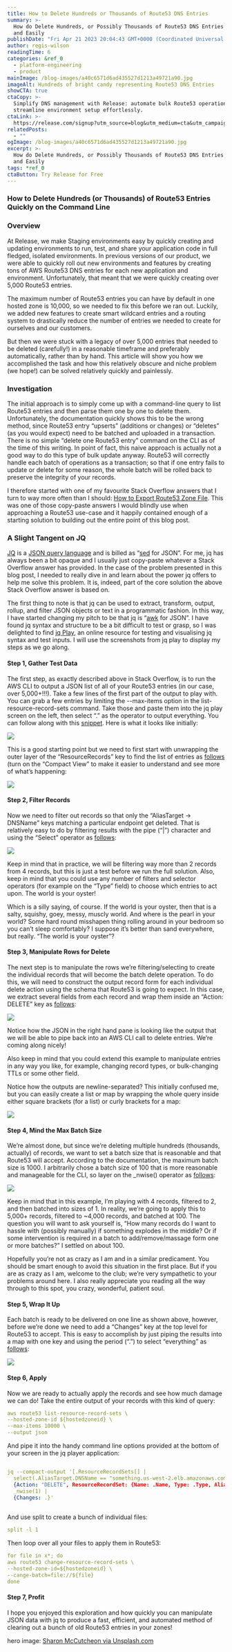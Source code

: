 ```yaml
---
title: How to Delete Hundreds or Thousands of Route53 DNS Entries
summary: >-
  How do Delete Hundreds, or Possibly Thousands of Route53 DNS Entries Quickly
  and Easily
publishDate: "Fri Apr 21 2023 20:04:43 GMT+0000 (Coordinated Universal Time)"
author: regis-wilson
readingTime: 6
categories: &ref_0
  - platform-engineering
  - product
mainImage: /blog-images/a40c6571d6ad435527d1213a49721a90.jpg
imageAlt: Hundreds of bright candy representing Route53 DNS Entries
showCTA: true
ctaCopy: >-
  Simplify DNS management with Release: automate bulk Route53 operations and
  streamline environment setup effortlessly.
ctaLink: >-
  https://release.com/signup?utm_source=blog&utm_medium=cta&utm_campaign=blog-cta&utm_content=how-to-delete-hundreds-or-thousands-of-route53-dns-entries
relatedPosts:
  - ""
ogImage: /blog-images/a40c6571d6ad435527d1213a49721a90.jpg
excerpt: >-
  How do Delete Hundreds, or Possibly Thousands of Route53 DNS Entries Quickly
  and Easily
tags: *ref_0
ctaButton: Try Release for Free
---
```


### How to Delete Hundreds (or Thousands) of Route53 Entries Quickly on the Command Line

### Overview

At Release, we make Staging environments easy by quickly creating and updating environments to run, test, and share your application code in full fledged, isolated environments. In previous versions of our product, we were able to quickly roll out new environments and features by creating tons of AWS Route53 DNS entries for each new application and environment. Unfortunately, that meant that we were quickly creating over 5,000 Route53 entries.

The maximum number of Route53 entries you can have by default in one hosted zone is 10,000, so we needed to fix this before we ran out. Luckily, we added new features to create smart wildcard entries and a routing system to drastically reduce the number of entries we needed to create for ourselves and our customers.

But then we were stuck with a legacy of over 5,000 entries that needed to be deleted (carefully!) in a reasonable timeframe and preferably automatically, rather than by hand. This article will show you how we accomplished the task and how this relatively obscure and niche problem (we hope!) can be solved relatively quickly and painlessly.

### Investigation

The initial approach is to simply come up with a command-line query to list Route53 entries and then parse them one by one to delete them. Unfortunately, the documentation quickly shows this to be the wrong method, since Route53 entry “upserts” (additions or changes) or “deletes” (as you would expect) need to be batched and uploaded in a transaction. There is no simple “delete one Route53 entry” command on the CLI as of the time of this writing. In point of fact, this naive approach is actually not a good way to do this type of bulk update anyway. Route53 will correctly handle each batch of operations as a transaction; so that if one entry fails to update or delete for some reason, the whole batch will be rolled back to preserve the integrity of your records.

I therefore started with one of my favourite Stack Overflow answers that I turn to way more often than I should: [How to Export Route53 Zone File](https://stackoverflow.com/a/48498598). This was one of those copy-paste answers I would blindly use when approaching a Route53 use-case and it happily contained enough of a starting solution to building out the entire point of this blog post.

### A Slight Tangent on JQ

[JQ](https://stedolan.github.io/jq/) is a [JSON query language](https://stackoverflow.com/a/56114895) and is billed as “[sed](https://en.wikipedia.org/wiki/Sed) for JSON”. For me, jq has always been a bit opaque and I usually just copy-paste whatever a Stack Overflow answer has provided. In the case of the problem presented in this blog post, I needed to really dive in and learn about the power jq offers to help me solve this problem. It is, indeed, part of the core solution the above Stack Overflow answer is based on.

The first thing to note is that jq can be used to extract, transform, output, rollup, and filter JSON objects or text in a programmatic fashion. In this way, I have started changing my pitch to be that jq is “[awk](https://en.wikipedia.org/wiki/AWK) for JSON”. I have found jq syntax and structure to be a bit difficult to test or grasp, so I was delighted to find [jq Play](https://jqplay.org/), an online resource for testing and visualising jq syntax and test inputs. I will use the screenshots from jq play to display my steps as we go along.

#### Step 1, Gather Test Data

The first step, as exactly described above in Stack Overflow, is to run the AWS CLI to output a JSON list of all of your Route53 entries (in our case, over 5,000+!!!). Take a few lines of the first part of the output to play with. You can grab a few entries by limiting the --max-items option in the list-resource-record-sets command. Take those and paste them into the jq play screen on the left, then select “.” as the operator to output everything. You can follow along with this [snippet](https://jqplay.org/s/0EWB_zhjvG). Here is what it looks like initially:

![](/blog-images/d9b85c1e4277baadf503ebec1565f804.png)

This is a good starting point but we need to first start with unwrapping the outer layer of the “ResourceRecords” key to find the list of entries as [follows](https://jqplay.org/s/PM3uM757DE) (turn on the “Compact View” to make it easier to understand and see more of what’s happening:

![](/blog-images/8e36c46777593174cef0867a6c03390b.png)

#### Step 2, Filter Records

Now we need to filter out records so that only the “AliasTarget -> DNSName” keys matching a particular endpoint get deleted. That is relatively easy to do by filtering results with the pipe (“|”) character and using the “Select” operator as [follows](https://jqplay.org/s/cKEL8vTJHr):

![](/blog-images/8059997113e53a00e0f627bd481eb3bb.png)

Keep in mind that in practice, we will be filtering way more than 2 records from 4 records, but this is just a test before we run the full solution. Also, keep in mind that you could use any number of filters and selector operators (for example on the “Type” field) to choose which entries to act upon. The world is your oyster!

Which is a silly saying, of course. If the world is your oyster, then that is a salty, squishy, goey, messy, muscly world. And where is the pearl in your world? Some hard round misshapen thing rolling around in your bedroom so you can’t sleep comfortably? I suppose it’s better than sand everywhere, but really. “The world is your oyster”?

#### Step 3, Manipulate Rows for Delete

The next step is to manipulate the rows we’re filtering/selecting to create the individual records that will become the batch delete operation. To do this, we will need to construct the output record form for each individual delete action using the schema that Route53 is going to expect. In this case, we extract several fields from each record and wrap them inside an “Action: DELETE” key as [follows](https://jqplay.org/s/hsZ65XuciY):

![](/blog-images/1b31c9ae6788a3eeae8ce3da27bed79f.png)

Notice how the JSON in the right hand pane is looking like the output that we will be able to pipe back into an AWS CLI call to delete entries. We’re coming along nicely!

Also keep in mind that you could extend this example to manipulate entries in any way you like, for example, changing record types, or bulk-changing TTLs or some other field.

Notice how the outputs are newline-separated? This initially confused me, but you can easily create a list or map by wrapping the whole query inside either square brackets (for a list) or curly brackets for a map:

![](/blog-images/d20d696ffc43a5907c4edc33838c3613.png)

#### Step 4, Mind the Max Batch Size

We’re almost done, but since we’re deleting multiple hundreds (thousands, actually) of records, we want to set a batch size that is reasonable and that Route53 will accept. According to the documentation, the maximum batch size is 1000. I arbitrarily chose a batch size of 100 that is more reasonable and manageable for the CLI, so layer on the \_nwise() operator as [follows](https://jqplay.org/s/uu649cb-BM):

![](/blog-images/d5376d45a40fa7c9a2a0caa01234e4fd.png)

Keep in mind that in this example, I’m playing with 4 records, filtered to 2, and then batched into sizes of 1. In reality, we’re going to apply this to 5,000+ records, filtered to ~4,000 records, and batched at 100. The question you will want to ask yourself is, “How many records do I want to hassle with (possibly manually) if something explodes in the middle? Or if some intervention is required in a batch to add/remove/massage form one or more batches?” I settled on about 100.

Hopefully you’re not as crazy as I am and in a similar predicament. You should be smart enough to avoid this situation in the first place. But if you are as crazy as I am, welcome to the club; we’re very sympathetic to your problems around here. I also really appreciate you reading all the way through to this spot, you crazy, wonderful, patient soul.

#### Step 5, Wrap It Up

Each batch is ready to be delivered on one line as shown above, however, before we’re done we need to add a “Changes” key at the top level for Route53 to accept. This is easy to accomplish by just piping the results into a map with one key and using the period (“.”) to select “everything” as [follows](https://jqplay.org/s/lYveGGoUwC):

![](/blog-images/871187d03e4505b812bc462a9a0d1a5e.png)

#### Step 6, Apply

Now we are ready to actually apply the records and see how much damage we can do! Take the entire output of your records with this kind of query:

```yaml
aws route53 list-resource-record-sets \
--hosted-zone-id ${hostedzoneid} \
--max-items 10000 \
--output json
```

And pipe it into the handy command line options provided at the bottom of your screen in the jq player application:

```yaml

jq --compact-output '[.ResourceRecordSets[] |
  select(.AliasTarget.DNSName == "something.us-west-2.elb.amazonaws.com.") |
  {Action: "DELETE", ResourceRecordSet: {Name: .Name, Type: .Type, AliasTarget: .AliasTarget}}] |
  _nwise(1) |
  {Changes: .}'
  
```

And use split to create a bunch of individual files:

```yaml
split -l 1
```

Then loop over all your files to apply them in Route53:

```yaml
for file in x*; do
aws route53 change-resource-record-sets \
--hosted-zone-id=${hostedzoneid} \
--cange-batch=file://${file}
done
```

#### Step 7, Profit

I hope you enjoyed this exploration and how quickly you can manipulate JSON data with jq to produce a fast, efficient, and automated method of clearing out a bunch of old Route53 entries in your zones!

hero image: [Sharon McCutcheon via Unsplash.com](https://unsplash.com/photos/1wz7cN1XTmk)‍
